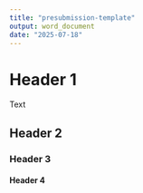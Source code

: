 ```yaml
---
title: "presubmission-template"
output: word_document
date: "2025-07-18"
---
```

# Header 1

Text

## Header 2

### Header 3

#### Header 4
